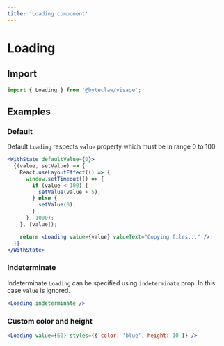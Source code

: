 ```yaml
---
title: 'Loading component'
---
```


# Loading

## Import

```js transpile=false
import { Loading } from '@byteclaw/visage';
```

## Examples

### Default

Default `Loading` respects `value` property which must be in range 0 to 100.

```jsx live=true
<WithState defaultValue={0}>
  {(value, setValue) => {
    React.useLayoutEffect(() => {
      window.setTimeout(() => {
        if (value < 100) {
          setValue(value + 5);
        } else {
          setValue(0);
        }
      }, 1000);
    }, [value]);

    return <Loading value={value} valueText="Copying files..." />;
  }}
</WithState>
```

### Indeterminate

Indeterminate `Loading` can be specified using `indeterminate` prop. In this case `value` is ignored.

```jsx live=true
<Loading indeterminate />
```

### Custom color and height

```jsx live=true
<Loading value={60} styles={{ color: 'blue', height: 10 }} />
```
